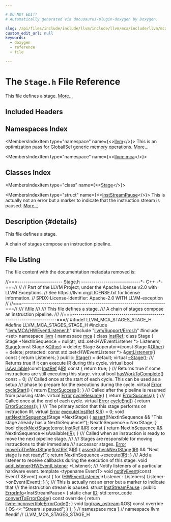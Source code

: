 ```yaml
---

# DO NOT EDIT!
# Automatically generated via docusaurus-plugin-doxygen by Doxygen.

slug: /api/files/include/include/llvm/include/llvm/mca/include/llvm/mca/stages/stage-h
custom_edit_url: null
keywords:
  - doxygen
  - reference
  - file

---
```





# The `Stage.h` File Reference

<DoxygenPage pluginConfig={pluginConfig}>

This file defines a stage. <a href="#details">More...</a>

## Included Headers

<IncludesList>
<IncludesListItem
  filePath="llvm/MCA/HWEventListener.h"
  permalink="/docs/api/files/include/include/llvm/include/llvm/mca/hweventlistener-h"
  isLocal="true" />
<IncludesListItem
  filePath="llvm/Support/Error.h"
  permalink="/docs/api/files/include/include/llvm/include/llvm/support/error-h"
  isLocal="true" />
<IncludesListItem
  filePath="set"
  permalink=""
  isLocal="false" />
</IncludesList>

## Namespaces Index

<MembersIndex>

<MembersIndexItem
  type="namespace"
  name={<><a href="/docs/api/namespaces/llvm">llvm</a></>}>
This is an optimization pass for GlobalISel generic memory operations. <a href="/docs/api/namespaces/llvm/#details">More...</a>
</MembersIndexItem>

<MembersIndexItem
  type="namespace"
  name={<><a href="/docs/api/namespaces/llvm/mca">llvm::mca</a></>}>
</MembersIndexItem>

</MembersIndex>

## Classes Index

<MembersIndex>

<MembersIndexItem
  type="class"
  name={<><a href="/docs/api/classes/llvm/mca/stage">Stage</a></>}>
</MembersIndexItem>

<MembersIndexItem
  type="struct"
  name={<><a href="/docs/api/structs/llvm/mca/inststreampause">InstStreamPause</a></>}>
This is actually not an error but a marker to indicate that the instruction stream is paused. <a href="/docs/api/structs/llvm/mca/inststreampause/#details">More...</a>
</MembersIndexItem>

</MembersIndex>

## Description {#details}

This file defines a stage.

A chain of stages compose an instruction pipeline.

## File Listing

The file content with the documentation metadata removed is:

<ProgramListing>

<Link id="l00001" /><CodeLine lineNumber="1"><Highlight kind="comment">//===---------------------- Stage.h -----------------------------&#42;- C++ -&#42;-===//</Highlight><Highlight kind="normal"></Highlight></CodeLine>
<Link id="l00002" /><CodeLine lineNumber="2"><Highlight kind="normal"></Highlight><Highlight kind="comment">//</Highlight><Highlight kind="normal"></Highlight></CodeLine>
<Link id="l00003" /><CodeLine lineNumber="3"><Highlight kind="normal"></Highlight><Highlight kind="comment">// Part of the LLVM Project, under the Apache License v2.0 with LLVM Exceptions.</Highlight><Highlight kind="normal"></Highlight></CodeLine>
<Link id="l00004" /><CodeLine lineNumber="4"><Highlight kind="normal"></Highlight><Highlight kind="comment">// See https://llvm.org/LICENSE.txt for license information.</Highlight><Highlight kind="normal"></Highlight></CodeLine>
<Link id="l00005" /><CodeLine lineNumber="5"><Highlight kind="normal"></Highlight><Highlight kind="comment">// SPDX-License-Identifier: Apache-2.0 WITH LLVM-exception</Highlight><Highlight kind="normal"></Highlight></CodeLine>
<Link id="l00006" /><CodeLine lineNumber="6"><Highlight kind="normal"></Highlight><Highlight kind="comment">//</Highlight><Highlight kind="normal"></Highlight></CodeLine>
<Link id="l00007" /><CodeLine lineNumber="7"><Highlight kind="normal"></Highlight><Highlight kind="comment">//===----------------------------------------------------------------------===//</Highlight><Highlight kind="comment"></Highlight></CodeLine>
<Link id="l00008" /><CodeLine lineNumber="8"><Highlight kind="comment">/// \\file</Highlight></CodeLine>
<Link id="l00009" /><CodeLine lineNumber="9"><Highlight kind="comment">///</Highlight></CodeLine>
<Link id="l00010" /><CodeLine lineNumber="10"><Highlight kind="comment">/// This file defines a stage.</Highlight></CodeLine>
<Link id="l00011" /><CodeLine lineNumber="11"><Highlight kind="comment">/// A chain of stages compose an instruction pipeline.</Highlight></CodeLine>
<Link id="l00012" /><CodeLine lineNumber="12"><Highlight kind="comment">///</Highlight><Highlight kind="normal"></Highlight></CodeLine>
<Link id="l00013" /><CodeLine lineNumber="13"><Highlight kind="normal"></Highlight><Highlight kind="comment">//===----------------------------------------------------------------------===//</Highlight><Highlight kind="normal"></Highlight></CodeLine>
<Link id="l00014" /><CodeLine lineNumber="14"><Highlight kind="normal"></Highlight></CodeLine>
<Link id="l00015" /><CodeLine lineNumber="15"><Highlight kind="normal"></Highlight><Highlight kind="preprocessor">#ifndef LLVM&#95;MCA&#95;STAGES&#95;STAGE&#95;H</Highlight><Highlight kind="normal"></Highlight></CodeLine>
<Link id="l00016" /><CodeLine lineNumber="16"><Highlight kind="normal"></Highlight><Highlight kind="preprocessor">#define LLVM&#95;MCA&#95;STAGES&#95;STAGE&#95;H</Highlight><Highlight kind="normal"></Highlight></CodeLine>
<Link id="l00017" /><CodeLine lineNumber="17"><Highlight kind="normal"></Highlight></CodeLine>
<Link id="l00018" /><CodeLine lineNumber="18"><Highlight kind="normal"></Highlight><Highlight kind="preprocessor">#include &quot;<a href="/docs/api/files/include/include/llvm/include/llvm/mca/hweventlistener-h">llvm/MCA/HWEventListener.h</a>&quot;</Highlight><Highlight kind="normal"></Highlight></CodeLine>
<Link id="l00019" /><CodeLine lineNumber="19"><Highlight kind="normal"></Highlight><Highlight kind="preprocessor">#include &quot;<a href="/docs/api/files/include/include/llvm/include/llvm/support/error-h">llvm/Support/Error.h</a>&quot;</Highlight><Highlight kind="normal"></Highlight></CodeLine>
<Link id="l00020" /><CodeLine lineNumber="20"><Highlight kind="normal"></Highlight><Highlight kind="preprocessor">#include &lt;set&gt;</Highlight><Highlight kind="normal"></Highlight></CodeLine>
<Link id="l00021" /><CodeLine lineNumber="21"><Highlight kind="normal"></Highlight></CodeLine>
<Link id="l00022" /><CodeLine lineNumber="22"><Highlight kind="normal"></Highlight><Highlight kind="keyword">namespace </Highlight><Highlight kind="normal"><a href="/docs/api/namespaces/llvm">llvm</a> &#123;</Highlight></CodeLine>
<Link id="l00023" /><CodeLine lineNumber="23"><Highlight kind="normal"></Highlight><Highlight kind="keyword">namespace </Highlight><Highlight kind="normal"><a href="/docs/api/namespaces/llvm/mca">mca</a> &#123;</Highlight></CodeLine>
<Link id="l00024" /><CodeLine lineNumber="24"><Highlight kind="normal"></Highlight></CodeLine>
<Link id="l00025" /><CodeLine lineNumber="25"><Highlight kind="normal"></Highlight><Highlight kind="keyword">class </Highlight><Highlight kind="normal"><a href="/docs/api/classes/llvm/mca/instref">InstRef</a>;</Highlight></CodeLine>
<Link id="l00026" /><CodeLine lineNumber="26"><Highlight kind="normal"></Highlight></CodeLine>
<Link id="l00027" /><CodeLine lineNumber="27" lineLink="/docs/api/classes/llvm/mca/stage"><Highlight kind="normal"></Highlight><Highlight kind="keyword">class </Highlight><Highlight kind="normal">Stage &#123;</Highlight></CodeLine>
<Link id="l00028" /><CodeLine lineNumber="28"><Highlight kind="normal">  Stage &#42;NextInSequence = </Highlight><Highlight kind="keyword">nullptr</Highlight><Highlight kind="normal">;</Highlight></CodeLine>
<Link id="l00029" /><CodeLine lineNumber="29"><Highlight kind="normal">  std::set&lt;HWEventListener &#42;&gt; Listeners;</Highlight></CodeLine>
<Link id="l00030" /><CodeLine lineNumber="30"><Highlight kind="normal"></Highlight></CodeLine>
<Link id="l00031" /><CodeLine lineNumber="31"><Highlight kind="normal">  <a href="/docs/api/classes/llvm/mca/stage/#ad1e8b31973a40f4a1372e26ee5ac7e8a">Stage</a>(</Highlight><Highlight kind="keyword">const</Highlight><Highlight kind="normal"> Stage &amp;<a href="/docs/api/namespaces/llvm/#a9eb4f5b98b70ee4fab9614ed58282c1fa6311ae17c1ee52b36e68aaf4ad066387">Other</a>) = </Highlight><Highlight kind="keyword">delete</Highlight><Highlight kind="normal">;</Highlight></CodeLine>
<Link id="l00032" /><CodeLine lineNumber="32"><Highlight kind="normal">  Stage &amp;operator=(</Highlight><Highlight kind="keyword">const</Highlight><Highlight kind="normal"> Stage &amp;<a href="/docs/api/namespaces/llvm/#a9eb4f5b98b70ee4fab9614ed58282c1fa6311ae17c1ee52b36e68aaf4ad066387">Other</a>) = </Highlight><Highlight kind="keyword">delete</Highlight><Highlight kind="normal">;</Highlight></CodeLine>
<Link id="l00033" /><CodeLine lineNumber="33"><Highlight kind="normal"></Highlight></CodeLine>
<Link id="l00034" /><CodeLine lineNumber="34"><Highlight kind="normal"></Highlight><Highlight kind="keyword">protected</Highlight><Highlight kind="normal">:</Highlight></CodeLine>
<Link id="l00035" /><CodeLine lineNumber="35" lineLink="/docs/api/classes/llvm/mca/stage/#aa10498a627c66a21959af4917e6b3ffb"><Highlight kind="normal">  </Highlight><Highlight kind="keyword">const</Highlight><Highlight kind="normal"> std::set&lt;HWEventListener &#42;&gt; &amp;<a href="/docs/api/classes/llvm/mca/stage/#aa10498a627c66a21959af4917e6b3ffb">getListeners</a>()</Highlight><Highlight kind="keyword"> const </Highlight><Highlight kind="normal">&#123; </Highlight><Highlight kind="keywordflow">return</Highlight><Highlight kind="normal"> Listeners; &#125;</Highlight></CodeLine>
<Link id="l00036" /><CodeLine lineNumber="36"><Highlight kind="normal"></Highlight></CodeLine>
<Link id="l00037" /><CodeLine lineNumber="37"><Highlight kind="normal"></Highlight><Highlight kind="keyword">public</Highlight><Highlight kind="normal">:</Highlight></CodeLine>
<Link id="l00038" /><CodeLine lineNumber="38" lineLink="/docs/api/classes/llvm/mca/stage/#ad1e8b31973a40f4a1372e26ee5ac7e8a"><Highlight kind="normal">  <a href="/docs/api/classes/llvm/mca/stage/#ad1e8b31973a40f4a1372e26ee5ac7e8a">Stage</a>() = </Highlight><Highlight kind="keywordflow">default</Highlight><Highlight kind="normal">;</Highlight></CodeLine>
<Link id="l00039" /><CodeLine lineNumber="39" lineLink="/docs/api/classes/llvm/mca/stage/#a6d263783f036ef2a8a562f2fd7680fa0"><Highlight kind="normal">  </Highlight><Highlight kind="keyword">virtual</Highlight><Highlight kind="normal"> <a href="/docs/api/classes/llvm/mca/stage/#a6d263783f036ef2a8a562f2fd7680fa0">~Stage</a>();</Highlight></CodeLine>
<Link id="l00040" /><CodeLine lineNumber="40"><Highlight kind="normal"></Highlight><Highlight kind="comment"></Highlight></CodeLine>
<Link id="l00041" /><CodeLine lineNumber="41"><Highlight kind="comment">  /// Returns true if it can execute IR during this cycle.</Highlight><Highlight kind="normal"></Highlight></CodeLine>
<Link id="l00042" /><CodeLine lineNumber="42" lineLink="/docs/api/classes/llvm/mca/stage/#a67afd1b3d6c26fc6bbf165e27de8f8cd"><Highlight kind="normal">  </Highlight><Highlight kind="keyword">virtual</Highlight><Highlight kind="normal"> </Highlight><Highlight kind="keywordtype">bool</Highlight><Highlight kind="normal"> <a href="/docs/api/classes/llvm/mca/stage/#a67afd1b3d6c26fc6bbf165e27de8f8cd">isAvailable</a>(</Highlight><Highlight kind="keyword">const</Highlight><Highlight kind="normal"> <a href="/docs/api/classes/llvm/mca/instref">InstRef</a> &amp;<a href="/docs/api/files/lib/lib/codegen/lib/codegen/globalisel/legalizer-cpp/#a05ab4853f7153e537774d02580e761ec">IR</a>)</Highlight><Highlight kind="keyword"> const </Highlight><Highlight kind="normal">&#123; </Highlight><Highlight kind="keywordflow">return</Highlight><Highlight kind="normal"> </Highlight><Highlight kind="keyword">true</Highlight><Highlight kind="normal">; &#125;</Highlight></CodeLine>
<Link id="l00043" /><CodeLine lineNumber="43"><Highlight kind="normal"></Highlight><Highlight kind="comment"></Highlight></CodeLine>
<Link id="l00044" /><CodeLine lineNumber="44"><Highlight kind="comment">  /// Returns true if some instructions are still executing this stage.</Highlight><Highlight kind="normal"></Highlight></CodeLine>
<Link id="l00045" /><CodeLine lineNumber="45" lineLink="/docs/api/classes/llvm/mca/stage/#aa38d5fe03fd81913a6d170f7116d04d3"><Highlight kind="normal">  </Highlight><Highlight kind="keyword">virtual</Highlight><Highlight kind="normal"> </Highlight><Highlight kind="keywordtype">bool</Highlight><Highlight kind="normal"> <a href="/docs/api/classes/llvm/mca/stage/#aa38d5fe03fd81913a6d170f7116d04d3">hasWorkToComplete</a>() </Highlight><Highlight kind="keyword">const</Highlight><Highlight kind="normal"> = 0;</Highlight></CodeLine>
<Link id="l00046" /><CodeLine lineNumber="46"><Highlight kind="normal"></Highlight><Highlight kind="comment"></Highlight></CodeLine>
<Link id="l00047" /><CodeLine lineNumber="47"><Highlight kind="comment">  /// Called once at the start of each cycle.  This can be used as a setup</Highlight></CodeLine>
<Link id="l00048" /><CodeLine lineNumber="48"><Highlight kind="comment">  /// phase to prepare for the executions during the cycle.</Highlight><Highlight kind="normal"></Highlight></CodeLine>
<Link id="l00049" /><CodeLine lineNumber="49" lineLink="/docs/api/classes/llvm/mca/stage/#a80de2aef0dcd705677e781f80147725e"><Highlight kind="normal">  </Highlight><Highlight kind="keyword">virtual</Highlight><Highlight kind="normal"> <a href="/docs/api/classes/llvm/error">Error</a> <a href="/docs/api/classes/llvm/mca/stage/#a80de2aef0dcd705677e781f80147725e">cycleStart</a>() &#123; </Highlight><Highlight kind="keywordflow">return</Highlight><Highlight kind="normal"> <a href="/docs/api/classes/llvm/errorsuccess">ErrorSuccess</a>(); &#125;</Highlight></CodeLine>
<Link id="l00050" /><CodeLine lineNumber="50"><Highlight kind="normal"></Highlight><Highlight kind="comment"></Highlight></CodeLine>
<Link id="l00051" /><CodeLine lineNumber="51"><Highlight kind="comment">  /// Called after the pipeline is resumed from pausing state.</Highlight><Highlight kind="normal"></Highlight></CodeLine>
<Link id="l00052" /><CodeLine lineNumber="52" lineLink="/docs/api/classes/llvm/mca/stage/#ac781a89ee898afc6c3a4d0fb163008fa"><Highlight kind="normal">  </Highlight><Highlight kind="keyword">virtual</Highlight><Highlight kind="normal"> <a href="/docs/api/classes/llvm/error">Error</a> <a href="/docs/api/classes/llvm/mca/stage/#ac781a89ee898afc6c3a4d0fb163008fa">cycleResume</a>() &#123; </Highlight><Highlight kind="keywordflow">return</Highlight><Highlight kind="normal"> <a href="/docs/api/classes/llvm/errorsuccess">ErrorSuccess</a>(); &#125;</Highlight></CodeLine>
<Link id="l00053" /><CodeLine lineNumber="53"><Highlight kind="normal"></Highlight><Highlight kind="comment"></Highlight></CodeLine>
<Link id="l00054" /><CodeLine lineNumber="54"><Highlight kind="comment">  /// Called once at the end of each cycle.</Highlight><Highlight kind="normal"></Highlight></CodeLine>
<Link id="l00055" /><CodeLine lineNumber="55" lineLink="/docs/api/classes/llvm/mca/stage/#a57d28eea8c2c8d1718e238a1e84cb6d5"><Highlight kind="normal">  </Highlight><Highlight kind="keyword">virtual</Highlight><Highlight kind="normal"> <a href="/docs/api/classes/llvm/error">Error</a> <a href="/docs/api/classes/llvm/mca/stage/#a57d28eea8c2c8d1718e238a1e84cb6d5">cycleEnd</a>() &#123; </Highlight><Highlight kind="keywordflow">return</Highlight><Highlight kind="normal"> <a href="/docs/api/classes/llvm/errorsuccess">ErrorSuccess</a>(); &#125;</Highlight></CodeLine>
<Link id="l00056" /><CodeLine lineNumber="56"><Highlight kind="normal"></Highlight><Highlight kind="comment"></Highlight></CodeLine>
<Link id="l00057" /><CodeLine lineNumber="57"><Highlight kind="comment">  /// The primary action that this stage performs on instruction IR.</Highlight><Highlight kind="normal"></Highlight></CodeLine>
<Link id="l00058" /><CodeLine lineNumber="58" lineLink="/docs/api/classes/llvm/mca/stage/#a87e62ecf6f249b00c80cd222607af96d"><Highlight kind="normal">  </Highlight><Highlight kind="keyword">virtual</Highlight><Highlight kind="normal"> <a href="/docs/api/classes/llvm/error">Error</a> <a href="/docs/api/classes/llvm/mca/stage/#a87e62ecf6f249b00c80cd222607af96d">execute</a>(<a href="/docs/api/classes/llvm/mca/instref">InstRef</a> &amp;<a href="/docs/api/files/lib/lib/codegen/lib/codegen/globalisel/legalizer-cpp/#a05ab4853f7153e537774d02580e761ec">IR</a>) = 0;</Highlight></CodeLine>
<Link id="l00059" /><CodeLine lineNumber="59"><Highlight kind="normal"></Highlight></CodeLine>
<Link id="l00060" /><CodeLine lineNumber="60" lineLink="/docs/api/classes/llvm/mca/stage/#aac3d4d68bde0d6f544715393c81fc570"><Highlight kind="normal">  </Highlight><Highlight kind="keywordtype">void</Highlight><Highlight kind="normal"> <a href="/docs/api/classes/llvm/mca/stage/#aac3d4d68bde0d6f544715393c81fc570">setNextInSequence</a>(Stage &#42;NextStage) &#123;</Highlight></CodeLine>
<Link id="l00061" /><CodeLine lineNumber="61"><Highlight kind="normal">    <a href="/docs/api/files/lib/lib/target/lib/target/amdgpu/silowercontrolflow-cpp/#a4868c5d81c5ccc98c47aeab6244346a0">assert</a>(!NextInSequence &amp;&amp; </Highlight><Highlight kind="stringliteral">&quot;This stage already has a NextInSequence!&quot;</Highlight><Highlight kind="normal">);</Highlight></CodeLine>
<Link id="l00062" /><CodeLine lineNumber="62"><Highlight kind="normal">    NextInSequence = NextStage;</Highlight></CodeLine>
<Link id="l00063" /><CodeLine lineNumber="63"><Highlight kind="normal">  &#125;</Highlight></CodeLine>
<Link id="l00064" /><CodeLine lineNumber="64"><Highlight kind="normal"></Highlight></CodeLine>
<Link id="l00065" /><CodeLine lineNumber="65" lineLink="/docs/api/classes/llvm/mca/stage/#a5ae5aa19b925917430fcdc4ce6edd5ed"><Highlight kind="normal">  </Highlight><Highlight kind="keywordtype">bool</Highlight><Highlight kind="normal"> <a href="/docs/api/classes/llvm/mca/stage/#a5ae5aa19b925917430fcdc4ce6edd5ed">checkNextStage</a>(</Highlight><Highlight kind="keyword">const</Highlight><Highlight kind="normal"> <a href="/docs/api/classes/llvm/mca/instref">InstRef</a> &amp;<a href="/docs/api/files/lib/lib/codegen/lib/codegen/globalisel/legalizer-cpp/#a05ab4853f7153e537774d02580e761ec">IR</a>)</Highlight><Highlight kind="keyword"> const </Highlight><Highlight kind="normal">&#123;</Highlight></CodeLine>
<Link id="l00066" /><CodeLine lineNumber="66"><Highlight kind="normal">    </Highlight><Highlight kind="keywordflow">return</Highlight><Highlight kind="normal"> NextInSequence &amp;&amp; NextInSequence-&gt;isAvailable(<a href="/docs/api/files/lib/lib/codegen/lib/codegen/globalisel/legalizer-cpp/#a05ab4853f7153e537774d02580e761ec">IR</a>);</Highlight></CodeLine>
<Link id="l00067" /><CodeLine lineNumber="67"><Highlight kind="normal">  &#125;</Highlight></CodeLine>
<Link id="l00068" /><CodeLine lineNumber="68"><Highlight kind="normal"></Highlight><Highlight kind="comment"></Highlight></CodeLine>
<Link id="l00069" /><CodeLine lineNumber="69"><Highlight kind="comment">  /// Called when an instruction is ready to move the next pipeline stage.</Highlight></CodeLine>
<Link id="l00070" /><CodeLine lineNumber="70"><Highlight kind="comment">  ///</Highlight></CodeLine>
<Link id="l00071" /><CodeLine lineNumber="71"><Highlight kind="comment">  /// Stages are responsible for moving instructions to their immediate</Highlight></CodeLine>
<Link id="l00072" /><CodeLine lineNumber="72"><Highlight kind="comment">  /// successor stages.</Highlight><Highlight kind="normal"></Highlight></CodeLine>
<Link id="l00073" /><CodeLine lineNumber="73" lineLink="/docs/api/classes/llvm/mca/stage/#a5816a1de7e5ac29482ac337385e120c2"><Highlight kind="normal">  <a href="/docs/api/classes/llvm/error">Error</a> <a href="/docs/api/classes/llvm/mca/stage/#a5816a1de7e5ac29482ac337385e120c2">moveToTheNextStage</a>(<a href="/docs/api/classes/llvm/mca/instref">InstRef</a> &amp;<a href="/docs/api/files/lib/lib/codegen/lib/codegen/globalisel/legalizer-cpp/#a05ab4853f7153e537774d02580e761ec">IR</a>) &#123;</Highlight></CodeLine>
<Link id="l00074" /><CodeLine lineNumber="74"><Highlight kind="normal">    <a href="/docs/api/files/lib/lib/target/lib/target/amdgpu/silowercontrolflow-cpp/#a4868c5d81c5ccc98c47aeab6244346a0">assert</a>(<a href="/docs/api/classes/llvm/mca/stage/#a5ae5aa19b925917430fcdc4ce6edd5ed">checkNextStage</a>(<a href="/docs/api/files/lib/lib/codegen/lib/codegen/globalisel/legalizer-cpp/#a05ab4853f7153e537774d02580e761ec">IR</a>) &amp;&amp; </Highlight><Highlight kind="stringliteral">&quot;Next stage is not ready!&quot;</Highlight><Highlight kind="normal">);</Highlight></CodeLine>
<Link id="l00075" /><CodeLine lineNumber="75"><Highlight kind="normal">    </Highlight><Highlight kind="keywordflow">return</Highlight><Highlight kind="normal"> NextInSequence-&gt;execute(<a href="/docs/api/files/lib/lib/codegen/lib/codegen/globalisel/legalizer-cpp/#a05ab4853f7153e537774d02580e761ec">IR</a>);</Highlight></CodeLine>
<Link id="l00076" /><CodeLine lineNumber="76"><Highlight kind="normal">  &#125;</Highlight></CodeLine>
<Link id="l00077" /><CodeLine lineNumber="77"><Highlight kind="normal"></Highlight><Highlight kind="comment"></Highlight></CodeLine>
<Link id="l00078" /><CodeLine lineNumber="78"><Highlight kind="comment">  /// Add a listener to receive callbacks during the execution of this stage.</Highlight><Highlight kind="normal"></Highlight></CodeLine>
<Link id="l00079" /><CodeLine lineNumber="79"><Highlight kind="normal">  </Highlight><Highlight kind="keywordtype">void</Highlight><Highlight kind="normal"> <a href="/docs/api/classes/llvm/mca/stage/#a523c894ba8a32b8f94adae489a3a707d">addListener</a>(<a href="/docs/api/classes/llvm/mca/hweventlistener">HWEventListener</a> &#42;Listener);</Highlight></CodeLine>
<Link id="l00080" /><CodeLine lineNumber="80"><Highlight kind="normal"></Highlight><Highlight kind="comment"></Highlight></CodeLine>
<Link id="l00081" /><CodeLine lineNumber="81"><Highlight kind="comment">  /// Notify listeners of a particular hardware event.</Highlight><Highlight kind="normal"></Highlight></CodeLine>
<Link id="l00082" /><CodeLine lineNumber="82" lineLink="/docs/api/classes/llvm/mca/stage/#a5a2650a836659cbcb7639c1e9d8582bd"><Highlight kind="normal">  </Highlight><Highlight kind="keyword">template</Highlight><Highlight kind="normal"> &lt;</Highlight><Highlight kind="keyword">typename</Highlight><Highlight kind="normal"> EventT&gt; </Highlight><Highlight kind="keywordtype">void</Highlight><Highlight kind="normal"> <a href="/docs/api/classes/llvm/mca/stage/#a5a2650a836659cbcb7639c1e9d8582bd">notifyEvent</a>(</Highlight><Highlight kind="keyword">const</Highlight><Highlight kind="normal"> EventT &amp;Event)</Highlight><Highlight kind="keyword"> const </Highlight><Highlight kind="normal">&#123;</Highlight></CodeLine>
<Link id="l00083" /><CodeLine lineNumber="83"><Highlight kind="normal">    </Highlight><Highlight kind="keywordflow">for</Highlight><Highlight kind="normal"> (<a href="/docs/api/classes/llvm/mca/hweventlistener">HWEventListener</a> &#42;Listener : Listeners)</Highlight></CodeLine>
<Link id="l00084" /><CodeLine lineNumber="84"><Highlight kind="normal">      Listener-&gt;onEvent(Event);</Highlight></CodeLine>
<Link id="l00085" /><CodeLine lineNumber="85"><Highlight kind="normal">  &#125;</Highlight></CodeLine>
<Link id="l00086" /><CodeLine lineNumber="86"><Highlight kind="normal">&#125;;</Highlight></CodeLine>
<Link id="l00087" /><CodeLine lineNumber="87"><Highlight kind="normal"></Highlight><Highlight kind="comment"></Highlight></CodeLine>
<Link id="l00088" /><CodeLine lineNumber="88"><Highlight kind="comment">/// This is actually not an error but a marker to indicate that</Highlight></CodeLine>
<Link id="l00089" /><CodeLine lineNumber="89"><Highlight kind="comment">/// the instruction stream is paused.</Highlight><Highlight kind="normal"></Highlight></CodeLine>
<Link id="l00090" /><CodeLine lineNumber="90" lineLink="/docs/api/structs/llvm/mca/inststreampause"><Highlight kind="normal"></Highlight><Highlight kind="keyword">struct </Highlight><Highlight kind="normal"><a href="/docs/api/structs/llvm/mca/inststreampause">InstStreamPause</a> : </Highlight><Highlight kind="keyword">public</Highlight><Highlight kind="normal"> <a href="/docs/api/classes/llvm/errorinfo">ErrorInfo</a>&lt;InstStreamPause&gt; &#123;</Highlight></CodeLine>
<Link id="l00091" /><CodeLine lineNumber="91" lineLink="/docs/api/structs/llvm/mca/inststreampause/#a2c3e431de344b77d7f3905a57f6570f7"><Highlight kind="normal">  </Highlight><Highlight kind="keyword">static</Highlight><Highlight kind="normal"> </Highlight><Highlight kind="keywordtype">char</Highlight><Highlight kind="normal"> <a href="/docs/api/structs/llvm/mca/inststreampause/#a2c3e431de344b77d7f3905a57f6570f7">ID</a>;</Highlight></CodeLine>
<Link id="l00092" /><CodeLine lineNumber="92"><Highlight kind="normal"></Highlight></CodeLine>
<Link id="l00093" /><CodeLine lineNumber="93" lineLink="/docs/api/structs/llvm/mca/inststreampause/#a5a85107a2f649c2f0f65cd425b8453f6"><Highlight kind="normal">  std::error&#95;code <a href="/docs/api/structs/llvm/mca/inststreampause/#a5a85107a2f649c2f0f65cd425b8453f6">convertToErrorCode</a>()</Highlight><Highlight kind="keyword"> const override </Highlight><Highlight kind="normal">&#123;</Highlight></CodeLine>
<Link id="l00094" /><CodeLine lineNumber="94"><Highlight kind="normal">    </Highlight><Highlight kind="keywordflow">return</Highlight><Highlight kind="normal"> <a href="/docs/api/namespaces/llvm/#a2b43c21951d0948b34bcf7019949032d">llvm::inconvertibleErrorCode</a>();</Highlight></CodeLine>
<Link id="l00095" /><CodeLine lineNumber="95"><Highlight kind="normal">  &#125;</Highlight></CodeLine>
<Link id="l00096" /><CodeLine lineNumber="96" lineLink="/docs/api/structs/llvm/mca/inststreampause/#afe1dd552de1e73855108c6e19d34a0d5"><Highlight kind="normal">  </Highlight><Highlight kind="keywordtype">void</Highlight><Highlight kind="normal"> <a href="/docs/api/structs/llvm/mca/inststreampause/#afe1dd552de1e73855108c6e19d34a0d5">log</a>(<a href="/docs/api/classes/llvm/raw-ostream">raw&#95;ostream</a> &amp;OS)</Highlight><Highlight kind="keyword"> const override </Highlight><Highlight kind="normal">&#123; OS &lt;&lt; </Highlight><Highlight kind="stringliteral">&quot;Stream is paused&quot;</Highlight><Highlight kind="normal">; &#125;</Highlight></CodeLine>
<Link id="l00097" /><CodeLine lineNumber="97"><Highlight kind="normal">&#125;;</Highlight></CodeLine>
<Link id="l00098" /><CodeLine lineNumber="98"><Highlight kind="normal">&#125; </Highlight><Highlight kind="comment">// namespace mca</Highlight><Highlight kind="normal"></Highlight></CodeLine>
<Link id="l00099" /><CodeLine lineNumber="99"><Highlight kind="normal">&#125; </Highlight><Highlight kind="comment">// namespace llvm</Highlight><Highlight kind="normal"></Highlight></CodeLine>
<Link id="l00100" /><CodeLine lineNumber="100"><Highlight kind="normal"></Highlight><Highlight kind="preprocessor">#endif </Highlight><Highlight kind="comment">// LLVM&#95;MCA&#95;STAGES&#95;STAGE&#95;H</Highlight><Highlight kind="normal"></Highlight></CodeLine>

</ProgramListing>


</DoxygenPage>
